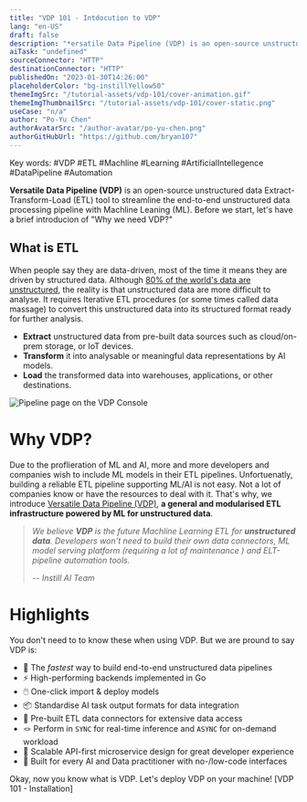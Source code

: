 ```yaml
---
title: "VDP 101 - Intdocution to VDP"
lang: "en-US"
draft: false
description: "*ersatile Data Pipeline (VDP) is an open-source unstructured data Extract-Transform-Load (ETL) tool to streamline the end-to-end unstructured data processing pipeline with Machline Leaning (ML)."
aiTask: "undefined"
sourceConnector: "HTTP"
destinationConnector: "HTTP"
publishedOn: "2023-01-30T14:26:00"
placeholderColor: "bg-instillYellow50"
themeImgSrc: "/tutorial-assets/vdp-101/cover-animation.gif"
themeImgThumbnailSrc: "/tutorial-assets/vdp-101/cover-static.png"
useCase: "n/a"
author: "Po-Yu Chen"
authorAvatarSrc: "/author-avatar/po-yu-chen.png"
authorGitHubUrl: "https://github.com/bryan107"
---
```


Key words: #VDP #ETL #Machline #Learning #ArtificialIntellegence #DataPipeline #Automation

**Versatile Data Pipeline (VDP)** is an open-source unstructured data Extract-Transform-Load (ETL) tool to streamline the end-to-end unstructured data processing pipeline with Machline Leaning (ML). Before we start, let's have a brief introducion of "Why we need VDP?"


## What is ETL

When people say they are data-driven, most of the time it means they are driven by structured data. Although [80% of the world's data are unstructured](https://www.analyticsinsight.net/the-future-of-data-revolution-will-be-unstructured-data/), the reality is that unstructured data are more difficult to analyse. It requires Iterative ETL procedures (or some times called data massage) to convert this unstructured data into its structured format ready for further analysis.

- **Extract** unstructured data from pre-built data sources such as cloud/on-prem storage, or IoT devices.
- **Transform** it into analysable or meaningful data representations by AI models.
- **Load** the transformed data into warehouses, applications, or other destinations.

<img
  src="/tutorial-assets/vdp-101-introduction/overview-with-bg.png"
  alt="Pipeline page on the VDP Console"
/>

# Why VDP?

Due to the proflieration of ML and AI, more and more developers and companies wish to include ML models in their ETL pipelines. Unfortuenatly, building a reliable ETL pipeline supporting ML/AI is not easy. Not a lot of companies know or have the resources to deal with it. That's why, we introduce [Versatile Data Pipeline (VDP)](http://go.instill.tech/4em2l4), **a general and modularised ETL infrastructure powered by ML for unstructured data**.

> *We believe **VDP** is the future Machline Learning ETL for **unstructured data**. Developers won't need to build their own data connectors, ML model serving platform (requiring a lot of maintenance ) and ELT-pipeline automation tools.*
> 
> -- <cite> Instill AI Team</cite>


# Highlights

You don't need to to know these when using VDP. But we are pround to say VDP is:

-   🚀 The _fastest_ way to build end-to-end unstructured data pipelines
-   ⚡️ High-performing backends implemented in Go
-   🖱️ One-click import & deploy models
-   📦 Standardise AI task output formats for data integration
-   🔌 Pre-built ETL data connectors for extensive data access
-   🪢 Perform in `SYNC` for real-time inference and `ASYNC` for on-demand workload
-   🧁 Scalable API-first microservice design for great developer experience
-   🤠 Built for every AI and Data practitioner with no-/low-code interfaces

Okay, now you know what is VDP. Let's deploy VDP on your machine! [VDP 101 - Installation]

